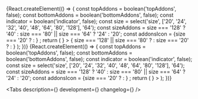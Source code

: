 

<Meta title='Компоненты/Прочие компоненты/IconView' />

<!-- Canvas -->

<Story name='SuperEllipse'>
    {React.createElement(() => {
        const topAddons = boolean('topAddons', false);
        const bottomAddons = boolean('bottomAddons', false);
        const indicator = boolean('indicator', false);
        const size = select('size', ['20', '24', '32', '40', '48', '64', '80', '128'], '64');
        const sizeAddons = size === '128' ? '40' : size === '80' || size === '64' ? '24' : '20';
        const addonsIcon = <Circle size={sizeAddons}> {size === '20' ? <DiamondsSIcon/> : <DiamondsMIcon/>} </Circle>;
        return (
            <SuperEllipse
                size={size}
                backgroundColor={text('backgroundColor', '#f3f4f5')}
                border={boolean('border', false)}
                imageUrl={text('imageUrl', '')}
                topAddons={topAddons && addonsIcon}
                bottomAddons={bottomAddons && addonsIcon}
                indicator={indicator && <Badge view='count' />}
            >
                { size === '128' || size === '80' ?  <DiamondsXxlIcon/> : size === '20' ? <DiamondsSIcon/> : <DiamondsMIcon/>}
            </SuperEllipse>
        );
    })}
</Story>

<Story name='Circle'>
    {React.createElement(() => {
        const topAddons = boolean('topAddons', false);
        const bottomAddons = boolean('bottomAddons', false);
        const indicator = boolean('indicator', false);
        const size = select('size', ['20', '24', '32', '40', '48', '64', '80', '128'], '64');
        const sizeAddons = size === '128' ? '40' : size === '80' || size === '64' ? '24' : '20';
        const addonsIcon = <Circle size={sizeAddons}> {size === '20' ? <DiamondsSIcon/> : <DiamondsMIcon/>} </Circle>;
        return (
            <Circle
                size={size}
                backgroundColor={text('backgroundColor', '#f3f4f5')}
                border={boolean('border', false)}
                imageUrl={text('imageUrl', '')}
                topAddons={topAddons && addonsIcon}
                bottomAddons={bottomAddons && addonsIcon}
                indicator={indicator && <Badge view='count' />}
            >
                <SfTouchIdXxlIcon />
            </Circle>
        );
    })}
</Story>

<!-- Docs -->

<ComponentHeader
    name='IconView'
    version={version}
    package='@alfalab/core-components/icon-view'
    design='https://www.figma.com/file/cdNnkh2QdxuvYLrBm4cubM/Web-%3A%3A-Core-Default-Components?node-id=4397%3A31293'
/>

<Tabs
    description={<Description />}
    development={<Development />}
    changelog={<Changelog />}
/>
